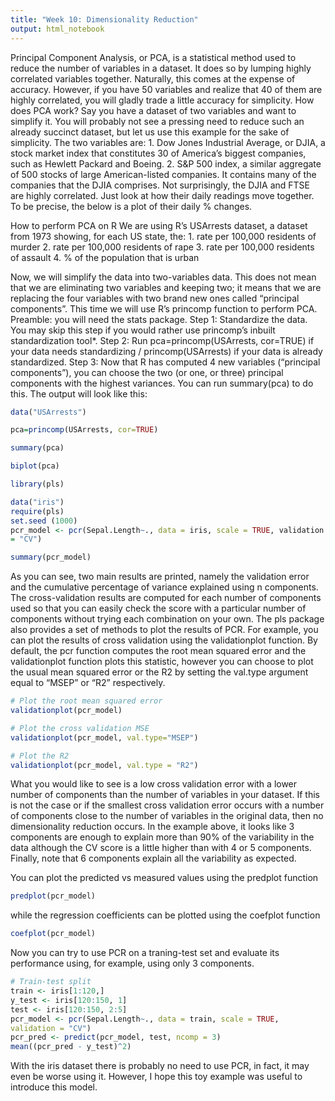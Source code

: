 ```yaml
---
title: "Week 10: Dimensionality Reduction"
output: html_notebook
---
```


Principal Component Analysis, or PCA, is a statistical method used to reduce the number of
variables in a dataset. It does so by lumping highly correlated variables together. Naturally, this
comes at the expense of accuracy. However, if you have 50 variables and realize that 40 of
them are highly correlated, you will gladly trade a little accuracy for simplicity.
How does PCA work?
Say you have a dataset of two variables and want to simplify it. You will probably not see a
pressing need to reduce such an already succinct dataset, but let us use this example for the
sake of simplicity.
The two variables are:
1. Dow Jones Industrial Average, or DJIA, a stock market index that constitutes 30 of
America’s biggest companies, such as Hewlett Packard and Boeing.
2. S&P 500 index, a similar aggregate of 500 stocks of large American-listed
companies. It contains many of the companies that the DJIA comprises.
Not surprisingly, the DJIA and FTSE are highly correlated. Just look at how their daily readings
move together. To be precise, the below is a plot of their daily % changes.

How to perform PCA on R
We are using R’s USArrests dataset, a dataset from 1973 showing, for each US state, the:
1. rate per 100,000 residents of murder
2. rate per 100,000 residents of rape
3. rate per 100,000 residents of assault
4. % of the population that is urban

Now, we will simplify the data into two-variables data. This does not mean that we are
eliminating two variables and keeping two; it means that we are replacing the four variables
with two brand new ones called “principal components”.
This time we will use R’s princomp function to perform PCA.
Preamble: you will need the stats package.
Step 1: Standardize the data. You may skip this step if you would rather use princomp’s inbuilt
standardization tool*.
Step 2: Run pca=princomp(USArrests, cor=TRUE) if your data needs
standardizing / princomp(USArrests) if your data is already standardized.
Step 3: Now that R has computed 4 new variables (“principal components”), you can choose the
two (or one, or three) principal components with the highest variances.
You can run summary(pca) to do this. The output will look like this:

```r

data("USArrests")

pca=princomp(USArrests, cor=TRUE)

summary(pca)

biplot(pca)

```

```r
library(pls)

data("iris")
require(pls)
set.seed (1000)
pcr_model <- pcr(Sepal.Length~., data = iris, scale = TRUE, validation
= "CV")

summary(pcr_model)
```

As you can see, two main results are printed, namely the validation error and the cumulative
percentage of variance explained using n components.
The cross-validation results are computed for each number of components used so that you
can easily check the score with a particular number of components without trying each
combination on your own.
The pls package also provides a set of methods to plot the results of PCR. For example, you can
plot the results of cross validation using the validationplot function.
By default, the pcr function computes the root mean squared error and
the validationplot function plots this statistic, however you can choose to plot the usual mean
squared error or the R2 by setting the val.type argument equal to “MSEP” or “R2” respectively.

```r

# Plot the root mean squared error
validationplot(pcr_model)

```

```r

# Plot the cross validation MSE
validationplot(pcr_model, val.type="MSEP")

```

```r

# Plot the R2
validationplot(pcr_model, val.type = "R2")

```

What you would like to see is a low cross validation error with a lower number of components
than the number of variables in your dataset. If this is not the case or if the smallest cross
validation error occurs with a number of components close to the number of variables in the
original data, then no dimensionality reduction occurs. In the example above, it looks like 3
components are enough to explain more than 90% of the variability in the data although the CV
score is a little higher than with 4 or 5 components. Finally, note that 6 components explain all
the variability as expected.

You can plot the predicted vs measured values using the predplot function

```r
predplot(pcr_model)
```

while the regression coefficients can be plotted using the coefplot function

```r
coefplot(pcr_model)
```

Now you can try to use PCR on a traning-test set and evaluate its performance using, for
example, using only 3 components.

```r
# Train-test split
train <- iris[1:120,]
y_test <- iris[120:150, 1]
test <- iris[120:150, 2:5]
pcr_model <- pcr(Sepal.Length~., data = train, scale = TRUE,
validation = "CV")
pcr_pred <- predict(pcr_model, test, ncomp = 3)
mean((pcr_pred - y_test)^2)
```

With the iris dataset there is probably no need to use PCR, in fact, it may even be worse using
it. However, I hope this toy example was useful to introduce this model.

